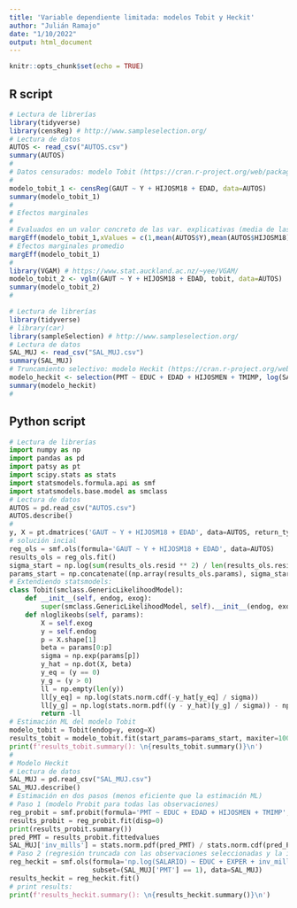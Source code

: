 ```yaml
---
title: 'Variable dependiente limitada: modelos Tobit y Heckit'
author: "Julián Ramajo"
date: "1/10/2022"
output: html_document
---
```


```r
knitr::opts_chunk$set(echo = TRUE)
```

## R script

```r
# Lectura de librerías
library(tidyverse)
library(censReg) # http://www.sampleselection.org/
# Lectura de datos
AUTOS <- read_csv("AUTOS.csv")
summary(AUTOS)
#
# Datos censurados: modelo Tobit (https://cran.r-project.org/web/packages/censReg/vignettes/censReg.pdf)
#
modelo_tobit_1 <- censReg(GAUT ~ Y + HIJOSM18 + EDAD, data=AUTOS)
summary(modelo_tobit_1)
#
# Efectos marginales 
#
# Evaluados en un valor concreto de las var. explicativas (media de las variables en este caso)
margEff(modelo_tobit_1,xValues = c(1,mean(AUTOS$Y),mean(AUTOS$HIJOSM18),mean(AUTOS$EDAD)))
# Efectos marginales promedio
margEff(modelo_tobit_1)
#
library(VGAM) # https://www.stat.auckland.ac.nz/~yee/VGAM/
modelo_tobit_2 <- vglm(GAUT ~ Y + HIJOSM18 + EDAD, tobit, data=AUTOS)
summary(modelo_tobit_2)
#
```

```r
# Lectura de librerías
library(tidyverse)
# library(car)
library(sampleSelection) # http://www.sampleselection.org/
# Lectura de datos
SAL_MUJ <- read_csv("SAL_MUJ.csv")
summary(SAL_MUJ)
# Truncamiento selectivo: modelo Heckit (https://cran.r-project.org/web/packages/sampleSelection/vignettes/selection.pdf)
modelo_heckit <- selection(PMT ~ EDUC + EDAD + HIJOSMEN + TMIMP, log(SALARIO) ~ EDUC + EXPER, data=SAL_MUJ, method="ml")
summary(modelo_heckit)
#
```

## Python script

```python
# Lectura de librerías
import numpy as np
import pandas as pd
import patsy as pt
import scipy.stats as stats
import statsmodels.formula.api as smf
import statsmodels.base.model as smclass
# Lectura de datos
AUTOS = pd.read_csv("AUTOS.csv")
AUTOS.describe()
#
y, X = pt.dmatrices('GAUT ~ Y + HIJOSM18 + EDAD', data=AUTOS, return_type='dataframe')
# solución incial
reg_ols = smf.ols(formula='GAUT ~ Y + HIJOSM18 + EDAD', data=AUTOS)
results_ols = reg_ols.fit()
sigma_start = np.log(sum(results_ols.resid ** 2) / len(results_ols.resid))
params_start = np.concatenate((np.array(results_ols.params), sigma_start), axis=None)
# Extendiendo statsmodels:
class Tobit(smclass.GenericLikelihoodModel):
    def __init__(self, endog, exog):
        super(smclass.GenericLikelihoodModel, self).__init__(endog, exog, missing='none')
    def nloglikeobs(self, params):
        X = self.exog
        y = self.endog
        p = X.shape[1]
        beta = params[0:p]
        sigma = np.exp(params[p])
        y_hat = np.dot(X, beta)
        y_eq = (y == 0)
        y_g = (y > 0)
        ll = np.empty(len(y))
        ll[y_eq] = np.log(stats.norm.cdf(-y_hat[y_eq] / sigma))
        ll[y_g] = np.log(stats.norm.pdf((y - y_hat)[y_g] / sigma)) - np.log(sigma)
        return -ll
# Estimación ML del modelo Tobit
modelo_tobit = Tobit(endog=y, exog=X)
results_tobit = modelo_tobit.fit(start_params=params_start, maxiter=10000, disp=0)
print(f'results_tobit.summary(): \n{results_tobit.summary()}\n')
#
# Modelo Heckit
# Lectura de datos
SAL_MUJ = pd.read_csv("SAL_MUJ.csv")
SAL_MUJ.describe()
# Estimación en dos pasos (menos eficiente que la estimación ML)
# Paso 1 (modelo Probit para todas las observaciones)
reg_probit = smf.probit(formula='PMT ~ EDUC + EDAD + HIJOSMEN + TMIMP', data=SAL_MUJ)
results_probit = reg_probit.fit(disp=0)
print(results_probit.summary())
pred_PMT = results_probit.fittedvalues
SAL_MUJ['inv_mills'] = stats.norm.pdf(pred_PMT) / stats.norm.cdf(pred_PMT)
# Paso 2 (regresión truncada con las observaciones seleccionadas y la inversa de la razón de Mills)
reg_heckit = smf.ols(formula='np.log(SALARIO) ~ EDUC + EXPER + inv_mills',
                     subset=(SAL_MUJ['PMT'] == 1), data=SAL_MUJ)
results_heckit = reg_heckit.fit()
# print results:
print(f'results_heckit.summary(): \n{results_heckit.summary()}\n')
```
